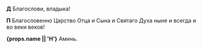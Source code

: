**Д** Благослови, владыка!

**П** Благословенно Царство Отца и Сына и Святаго Духа ныне и всегда и во веки веков!

<If condition={!props.noAmin}>**{props.name || 'Н'}** Аминь.</If>
